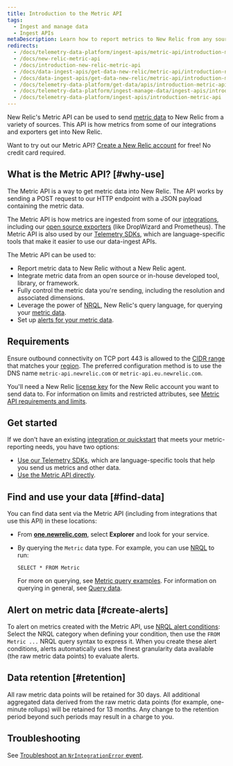 ```yaml
---
title: Introduction to the Metric API
tags:
  - Ingest and manage data
  - Ingest APIs
metaDescription: Learn how to report metrics to New Relic from any source with the Metric API.
redirects:
  - /docs/telemetry-data-platform/ingest-apis/metric-api/introduction-metric-api
  - /docs/new-relic-metric-api
  - /docs/introduction-new-relic-metric-api
  - /docs/data-ingest-apis/get-data-new-relic/metric-api/introduction-new-relic-metric-api
  - /docs/data-ingest-apis/get-data-new-relic/metric-api/introduction-metric-api
  - /docs/telemetry-data-platform/get-data/apis/introduction-metric-api
  - /docs/telemetry-data-platform/ingest-manage-data/ingest-apis/introduction-metric-api
  - /docs/telemetry-data-platform/ingest-apis/introduction-metric-api
---
```


New Relic's Metric API can be used to send [metric data](/docs/using-new-relic/data/understand-data/new-relic-data-types#dimensional-metrics) to New Relic from a variety of sources. This API is how metrics from some of our integrations and exporters get into New Relic.

Want to try out our Metric API? [Create a New Relic account](https://newrelic.com/signup) for free! No credit card required.

## What is the Metric API? [#why-use]

The Metric API is a way to get metric data into New Relic. The API works by sending a POST request to our HTTP endpoint with a JSON payload containing the metric data.

The Metric API is how metrics are ingested from some of our [integrations](https://newrelic.com/instant-observability/), including our [open source exporters](/docs/data-ingest-apis/get-data-new-relic/new-relic-sdks/telemetry-sdks-send-custom-telemetry-data-new-relic#external-data) (like DropWizard and Prometheus). The Metric API is also used by our [Telemetry SDKs](/docs/data-ingest-apis/get-data-new-relic/new-relic-sdks/telemetry-sdks-send-custom-telemetry-data-new-relic), which are language-specific tools that make it easier to use our data-ingest APIs.

The Metric API can be used to:

* Report metric data to New Relic without a New Relic agent.
* Integrate metric data from an open source or in-house developed tool, library, or framework.
* Fully control the metric data you're sending, including the resolution and associated dimensions.
* Leverage the power of [NRQL](/docs/query-data/nrql-new-relic-query-language/getting-started/introduction-nrql), New Relic's query language, for querying your [metric data](/docs/using-new-relic/data/understand-data/new-relic-data-types#metrics).
* Set up [alerts for your metric data](#create-alerts).

## Requirements

Ensure outbound connectivity on TCP port 443 is allowed to the [CIDR range](/docs/using-new-relic/cross-product-functions/install-configure/networks/#infrastructure) that matches your [region](/docs/using-new-relic/welcome-new-relic/get-started/our-eu-us-region-data-centers).
The preferred configuration method is to use the DNS name `metric-api.newrelic.com` or `metric-api.eu.newrelic.com`.

You'll need a New Relic [license key](/docs/apis/intro-apis/new-relic-api-keys/#ingest-license-key) for the New Relic account you want to send data to. For information on limits and restricted attributes, see [Metric API requirements and limits](/docs/metric-api-general-requirements-limits).

## Get started

If we don't have an existing [integration or quickstart](https://newrelic.com/instant-observability/) that meets your metric-reporting needs, you have two options:

* [Use our Telemetry SDKs](/docs/data-ingest-apis/get-data-new-relic/new-relic-sdks/telemetry-sdks-send-custom-telemetry-data-new-relic), which are language-specific tools that help you send us metrics and other data.
* [Use the Metric API directly](/docs/report-metrics-metric-api).

## Find and use your data [#find-data]

You can find data sent via the Metric API (including from integrations that use this API) in these locations:

* From **[one.newrelic.com](https://one.newrelic.com/all-capabilities)**, select **Explorer** and look for your service.
* By querying the `Metric` data type. For example, you can use [NRQL](/docs/query-data/nrql-new-relic-query-language/getting-started/introduction-nrql) to run:

  ```
  SELECT * FROM Metric
  ```

  For more on querying, see [Metric query examples](/docs/data-ingest-apis/get-data-new-relic/metric-api/view-query-you-metric-data). For information on querying in general, see [Query data](/docs/using-new-relic/data/understand-data/query-new-relic-data).

## Alert on metric data [#create-alerts]

To alert on metrics created with the Metric API, use [NRQL alert conditions](/docs/alerts/new-relic-alerts/defining-conditions/create-alert-conditions-nrql-queries): Select the NRQL category when defining your condition, then use the `FROM Metric ...` NRQL query syntax to express it. When you create these alert conditions, alerts automatically uses the finest granularity data available (the raw metric data points) to evaluate alerts.

## Data retention [#retention]

All raw metric data points will be retained for 30 days. All additional aggregated data derived from the raw metric data points (for example, one-minute rollups) will be retained for 13 months. Any change to the retention period beyond such periods may result in a charge to you.

## Troubleshooting

See [Troubleshoot an `NrIntegrationError` event](/docs/troubleshoot-nrintegrationerror-event).
